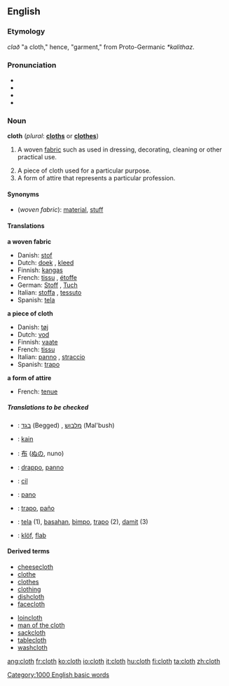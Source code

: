 ==English==

===Etymology===
{{OE.}} ''clað'' "a cloth," hence, "garment," from Proto-Germanic ''*kalithaz''.

===Pronunciation===
* {{AHD|klŏth}}
* {{IPA|/klɒθ/}}
* {{SAMPA|/klQT/}}
*{{audio|en-us-cloth.ogg|Audio (US)}}

===Noun===
'''cloth''' (''plural'': '''[[cloths]]''' or '''[[clothes]]''')

# {{uncountable}} A woven [[fabric]] such as used in dressing, decorating, cleaning or other practical use.
# A piece of cloth used for a particular purpose.
# A form of attire that represents a particular profession.

====Synonyms====
*(''woven fabric''): [[material]], [[stuff]]

====Translations====
'''a woven fabric'''
{{top}}
*Danish: [[stof]] {{n}}
*Dutch: [[doek]] {{n}}, [[kleed]] {{n}}
*Finnish: [[kangas]]
*French: [[tissu]] {{m}}, [[étoffe]] {{f}}
*German: [[Stoff]] {{m}}, [[Tuch]] {{n}}
*Italian: [[stoffa]] {{f}}, [[tessuto]] {{m}}
*Spanish: [[tela]] {{f}}
{{mid}}
{{bottom}}

'''a piece of cloth'''
{{top}}
*Danish: [[tøj]] {{n}}
*Dutch: [[vod]] {{f}}
*Finnish: [[vaate]]
*French: [[tissu]] {{m}}
*Italian: [[panno]] {{m}}, [[straccio]] {{m}}
*Spanish: [[trapo]] {{m}}
{{mid}}
{{bottom}}

'''a form of attire'''
{{top}}
*French: [[tenue]] {{f}}
{{mid}}
{{bottom}}

=====Translations to be checked=====
{{checktrans}}
*{{ttbc|Hebrew}}: [[בגד]] (Begged) {{m}}, [[מלבוש]] (Mal'bush) {{m}}
*{{ttbc|Indonesian}}: [[kain]]
*{{ttbc|Japanese}}: [[布]] ([[ぬの]], nuno)
*{{ttbc|Interlingua}}: [[drappo]], [[panno]]
*{{ttbc|Kurdish}}: [[cil]]
*{{ttbc|Portuguese}}: [[pano]]
*{{ttbc|Spanish}}: [[trapo]], [[paño]]
*{{ttbc|Tagalog}}: [[tela]] (1), [[basahan]], [[bimpo]], [[trapo]] (2), [[damit]] (3)
*{{ttbc|Volapük}}: [[klöf]], [[flab#Volapük|flab]]

====Derived terms====
{{top}}
*[[cheesecloth]]
*[[clothe]]
*[[clothes]]
*[[clothing]]
*[[dishcloth]]
*[[facecloth]]
{{mid}}
*[[loincloth]]
*[[man of the cloth]]
*[[sackcloth]]
*[[tablecloth]]
*[[washcloth]]
{{bottom}}

[[Category:1000 English basic words]]

[[ang:cloth]]
[[fr:cloth]]
[[ko:cloth]]
[[io:cloth]]
[[it:cloth]]
[[hu:cloth]]
[[fi:cloth]]
[[ta:cloth]]
[[zh:cloth]]